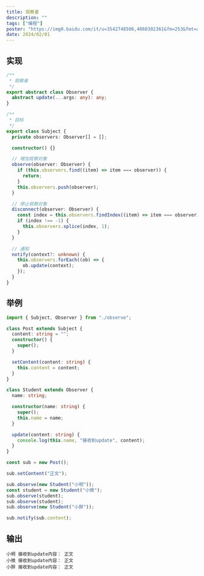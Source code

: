 ```yaml
---
title: 观察者
description: ""
tags: ["编程"]
poster: "https://img0.baidu.com/it/u=3542748506,4060302361&fm=253&fmt=auto&app=138&f=JPEG?w=800&h=500"
date: 2024/02/01
---
```


## 实现

```typescript
/**
 * 观察者
 */
export abstract class Observer {
  abstract update(...args: any): any;
}

/**
 * 目标
 */
export class Subject {
  private observers: Observer[] = [];

  constructor() {}

  // 增加观察对象
  observe(observer: Observer) {
    if (this.observers.find((item) => item === observer)) {
      return;
    }
    this.observers.push(observer);
  }

  // 停止观察对象
  disconnect(observer: Observer) {
    const index = this.observers.findIndex((item) => item === observer);
    if (index !== -1) {
      this.observers.splice(index, 1);
    }
  }

  // 通知
  notify(context?: unknown) {
    this.observers.forEach((ob) => {
      ob.update(context);
    });
  }
}
```

## 举例

```typescript
import { Subject, Observer } from "./observe";

class Post extends Subject {
  content: string = "";
  constructor() {
    super();
  }

  setContent(content: string) {
    this.content = content;
  }
}

class Student extends Observer {
  name: string;

  constructor(name: string) {
    super();
    this.name = name;
  }

  update(content: string) {
    console.log(this.name, "接收到update", content);
  }
}

const sub = new Post();

sub.setContent("正文");

sub.observe(new Student("小明"));
const student = new Student("小微");
sub.observe(student);
sub.observe(student);
sub.observe(new Student("小胖"));

sub.notify(sub.content);
```

## 输出

```
小明 接收到update内容： 正文
小微 接收到update内容： 正文
小胖 接收到update内容： 正文
```
